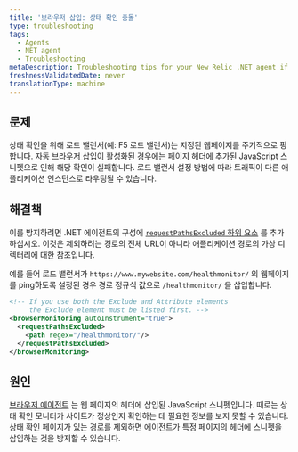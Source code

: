 ```yaml
---
title: '브라우저 삽입: 상태 확인 충돌'
type: troubleshooting
tags:
  - Agents
  - NET agent
  - Troubleshooting
metaDescription: Troubleshooting tips for your New Relic .NET agent if your webpage health check is failing.
freshnessValidatedDate: never
translationType: machine
---
```


## 문제

상태 확인을 위해 로드 밸런서(예: F5 로드 밸런서)는 지정된 웹페이지를 주기적으로 핑합니다. [자동 브라우저 삽입이](/docs/agents/net-agent/additional-installation/new-relic-browser-net-agent) 활성화된 경우에는 [<InlinePopover type="browser"/>](/docs/browser/new-relic-browser/getting-started/introduction-new-relic-browser)페이지 헤더에 추가된 JavaScript 스니펫으로 인해 해당 확인이 실패합니다. 로드 밸런서 설정 방법에 따라 트래픽이 다른 애플리케이션 인스턴스로 라우팅될 수 있습니다.

## 해결책

이를 방지하려면 .NET 에이전트의 구성에 [`requestPathsExcluded` 하위 요소](/docs/agents/net-agent/configuration/net-agent-configuration#browser-path-exclusion) 를 추가하십시오. 이것은 제외하려는 경로의 전체 URL이 아니라 애플리케이션 경로의 가상 디렉터리에 대한 참조입니다.

예를 들어 로드 밸런서가 `https://www.mywebsite.com/healthmonitor/` 의 웹페이지를 ping하도록 설정된 경우 경로 정규식 값으로 `/healthmonitor/` 을 삽입합니다.

```xml
<!-- If you use both the Exclude and Attribute elements
     the Exclude element must be listed first. -->
<browserMonitoring autoInstrument="true">
  <requestPathsExcluded>
    <path regex="/healthmonitor/"/>
  </requestPathsExcluded>
</browserMonitoring>
```

## 원인

[브라우저 에이전트](/docs/browser/new-relic-browser/installation/install-new-relic-browser-agent) 는 웹 페이지의 헤더에 삽입된 JavaScript 스니펫입니다. 때로는 상태 확인 모니터가 사이트가 정상인지 확인하는 데 필요한 정보를 보지 못할 수 있습니다. 상태 확인 페이지가 있는 경로를 제외하면 에이전트가 특정 페이지의 헤더에 스니펫을 삽입하는 것을 방지할 수 있습니다.
